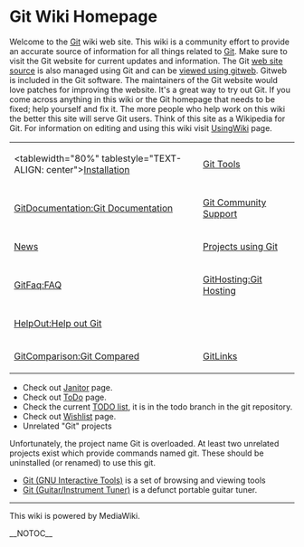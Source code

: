 <!-- ## Please edit system and help pages ONLY in the moinmaster wiki! For more
 -->
<!-- ## information, please see [[MoinMaster]]:[[MoinPagesEditorGroup]].
 -->
<!-- ##master-page:[[FrontPage]]
 -->
<!-- #format wiki
 -->
<!-- #language en
 -->
<!-- #pragma section-numbers off
 -->
= Git Wiki Homepage =
Welcome to the [[Git]] wiki web site. This wiki is a community effort to provide an accurate source of information for all things related to [http://git.or.cz/ Git]. Make sure to visit the Git website for current updates and information. The Git [http://repo.or.cz/r/git-homepage.git web site source] is also managed using Git and can be [http://repo.or.cz/w/git-homepage.git viewed using gitweb]. Gitweb is included in the Git software. The maintainers of the Git website would love patches for improving the website. It's a great way to try out Git. If you come across anything in this wiki or the Git homepage that needs to be fixed; help yourself and fix it. The more people who help work on this wiki the better this site will serve Git users. Think of this site as a Wikipedia for Git. For information on editing and using this wiki visit [[UsingWiki]] page.
{| border="1" cellpadding="2" cellspacing="0"
| <tablewidth="80%" tablestyle="TEXT-ALIGN: center">[[Installation]] 
| [http://git.or.cz/gitwiki/InterfacesFrontendsAndTools Git Tools] 
| 
|-
| [[GitDocumentation:Git Documentation]] 
| [http://git.or.cz/gitwiki/GitCommunity Git Community Support] 
| 
|-
| [http://git.or.cz/gitwiki/News News] 
| [http://git.or.cz/gitwiki/GitProjects Projects using Git] 
| 
|-
| [[GitFaq:FAQ]] 
| [[GitHosting:Git Hosting]] 
| 
|-
| [[HelpOut:Help out Git]] 
|  
| 
|-
| [[GitComparison:Git Compared]] 
| [[GitLinks]] 
| 
|}

* Check out [[Janitor]] page.
* Check out [[ToDo]] page.
* Check the current [http://kernel.org/git/?p=git/git.git;a=blob;hb=todo;f=TODO TODO list], it is in the todo branch in the git repository.
* Check out [[Wishlist]] page.
* Unrelated "Git" projects
Unfortunately, the project name Git is overloaded. At least two unrelated projects exist which provide commands named git. These should be uninstalled (or renamed) to use this git.

* [http://hulubei.net/tudor/git/ Git (GNU Interactive Tools)] is a set of browsing and viewing tools
* [http://sourceforge.net/projects/git Git (Guitar/Instrument Tuner)] is a defunct portable guitar tuner.
----
This wiki is powered by MediaWiki.

__NOTOC__